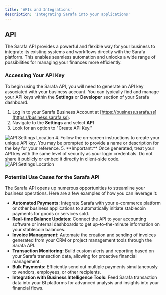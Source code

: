 ```yaml
---
title: 'APIs and Integrations'
description: 'Integrating Sarafa into your applications'
---
```


## API

The Sarafa API provides a powerful and flexible way for your business to integrate its existing systems and workflows directly with the Sarafa platform. This enables seamless automation and unlocks a wide range of possibilities for managing your finances more efficiently.

### Accessing Your API Key

To begin using the Sarafa API, you will need to generate an API key associated with your business account. You can typically find and manage your API keys within the **Settings** or **Developer** section of your Sarafa dashboard.

1.  Log in to your Sarafa Business Account at [https://business.sarafa.ss](https://business.sarafa.ss).
2.  Navigate to the **Settings** and select **API**
3.  Look for an option to "Create API Key."
<img src="/images/api.png" alt="API Settings Location" />
4.  Follow the on-screen instructions to create your unique API key. You may be prompted to provide a name or description for the key for your reference.
5.  **Important:** Once generated, treat your API key with the same level of security as your login credentials. Do not share it publicly or embed it directly in client-side code.
<img src="/images/api-created.png" alt="API Settings Location" />

### Potential Use Cases for the Sarafa API

The Sarafa API opens up numerous opportunities to streamline your business operations. Here are a few examples of how you can leverage it:

* **Automated Payments:** Integrate Sarafa with your e-commerce platform or other business applications to automatically initiate stablecoin payments for goods or services sold.
* **Real-time Balance Updates:** Connect the API to your accounting software or internal dashboards to get up-to-the-minute information on your stablecoin balances.
* **Invoice Management:** Automate the creation and sending of invoices generated from your CRM or project management tools through the Sarafa API.
* **Transaction Monitoring:** Build custom alerts and reporting based on your Sarafa transaction data, allowing for proactive financial management.
* **Bulk Payments:** Efficiently send out multiple payments simultaneously to vendors, employees, or other recipients.
* **Integration with Business Intelligence Tools:** Feed Sarafa transaction data into your BI platforms for advanced analysis and insights into your financial flows.

